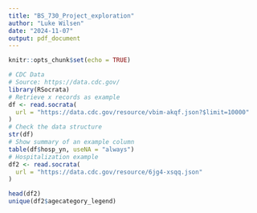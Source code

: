 ```yaml
---
title: "BS_730_Project_exploration"
author: "Luke Wilsen"
date: "2024-11-07"
output: pdf_document
---
```


```r
knitr::opts_chunk$set(echo = TRUE)
```

```r
# CDC Data
# Source: https://data.cdc.gov/
library(RSocrata)
# Retrieve x records as example
df <- read.socrata(
  url = "https://data.cdc.gov/resource/vbim-akqf.json?$limit=10000"
)
# Check the data structure
str(df)
# Show summary of an example column
table(df$hosp_yn, useNA = "always")
# Hospitalization example
df2 <- read.socrata(
  url = "https://data.cdc.gov/resource/6jg4-xsqq.json"
)
```

```r
head(df2)
unique(df2$agecategory_legend)
```


